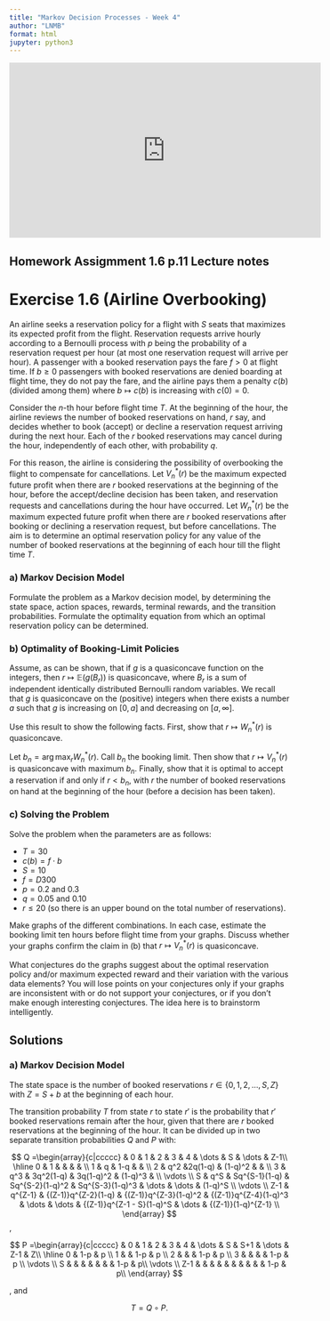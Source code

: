 ```yaml
---
title: "Markov Decision Processes - Week 4"
author: "LNMB"
format: html
jupyter: python3
---
```


<iframe width="560" height="315" src="https://www.youtube.com/embed/lfHX2hHRMVQ?si=wIqHrL0GfRNcgU-0" title="YouTube video player" frameborder="0" allow="accelerometer; autoplay; clipboard-write; encrypted-media; gyroscope; picture-in-picture; web-share" referrerpolicy="strict-origin-when-cross-origin" allowfullscreen>

</iframe>

## Homework Assigmment 1.6 p.11 Lecture notes

# Exercise 1.6 (Airline Overbooking)

An airline seeks a reservation policy for a flight with $S$ seats that maximizes its expected profit from the flight. Reservation requests arrive hourly according to a Bernoulli process with $p$ being the probability of a reservation request per hour (at most one reservation request will arrive per hour). A passenger with a booked reservation pays the fare $f > 0$ at flight time. If $b \geq 0$ passengers with booked reservations are denied boarding at flight time, they do not pay the fare, and the airline pays them a penalty $c(b)$ (divided among them) where $b \mapsto c(b)$ is increasing with $c(0) = 0$.

Consider the $n$-th hour before flight time $T$. At the beginning of the hour, the airline reviews the number of booked reservations on hand, $r$ say, and decides whether to book (accept) or decline a reservation request arriving during the next hour. Each of the $r$ booked reservations may cancel during the hour, independently of each other, with probability $q$.

For this reason, the airline is considering the possibility of overbooking the flight to compensate for cancellations. Let $V^*_n(r)$ be the maximum expected future profit when there are $r$ booked reservations at the beginning of the hour, before the accept/decline decision has been taken, and reservation requests and cancellations during the hour have occurred. Let $W^*_n(r)$ be the maximum expected future profit when there are $r$ booked reservations after booking or declining a reservation request, but before cancellations. The aim is to determine an optimal reservation policy for any value of the number of booked reservations at the beginning of each hour till the flight time $T$.

### a) Markov Decision Model

Formulate the problem as a Markov decision model, by determining the state space, action spaces, rewards, terminal rewards, and the transition probabilities. Formulate the optimality equation from which an optimal reservation policy can be determined.

### b) Optimality of Booking-Limit Policies

Assume, as can be shown, that if $g$ is a quasiconcave function on the integers, then $r \mapsto \mathbb{E}(g(B_r))$ is quasiconcave, where $B_r$ is a sum of independent identically distributed Bernoulli random variables. We recall that $g$ is quasiconcave on the (positive) integers when there exists a number $a$ such that $g$ is increasing on $[0, a]$ and decreasing on $[a, \infty]$.

Use this result to show the following facts. First, show that $r \mapsto W^*_n(r)$ is quasiconcave.

Let $b_n = \arg\max_r W^*_n(r)$. Call $b_n$ the booking limit. Then show that $r \mapsto V^*_n(r)$ is quasiconcave with maximum $b_n$. Finally, show that it is optimal to accept a reservation if and only if $r < b_n$, with $r$ the number of booked reservations on hand at the beginning of the hour (before a decision has been taken).

### c) Solving the Problem

Solve the problem when the parameters are as follows:

-   $T = 30$
-   $c(b) = f \cdot b$
-   $S = 10$
-   $f = D300$
-   $p = 0.2$ and $0.3$
-   $q = 0.05$ and $0.10$
-   $r \leq 20$ (so there is an upper bound on the total number of reservations).

Make graphs of the different combinations. In each case, estimate the booking limit ten hours before flight time from your graphs. Discuss whether your graphs confirm the claim in (b) that $r \mapsto V^*_n(r)$ is quasiconcave.

What conjectures do the graphs suggest about the optimal reservation policy and/or maximum expected reward and their variation with the various data elements? You will lose points on your conjectures only if your graphs are inconsistent with or do not support your conjectures, or if you don’t make enough interesting conjectures. The idea here is to brainstorm intelligently.

## Solutions

### a) Markov Decision Model

The state space is the number of booked reservations $r \in \{0, 1,2, \dots,S,Z\}$ with $Z = S+b$ at the beginning of each hour.

The transition probability $T$ from state $r$ to state $r'$ is the probability that $r'$ booked reservations remain after the hour, given that there are $r$ booked reservations at the beginning of the hour. It can be divided up in two separate transition probabilities $Q$ and $P$ with:

$$
Q =\begin{array}{c|ccccc}
    & 0 & 1 & 2 & 3 & 4 & \dots & S & \dots & Z-1\\
    \hline
    0 & 1 &  &  &  & \\
    1 & q & 1-q &  &  \\
    2 & q^2 &2q(1-q) & (1-q)^2 & &  \\
    3 & q^3 & 3q^2(1-q) & 3q(1-q)^2 & (1-q)^3 &  \\
    \vdots \\
    S & q^S & Sq^{S-1}(1-q) & Sq^{S-2}(1-q)^2 & Sq^{S-3}(1-q)^3 & \dots & \dots & (1-q)^S \\
    \vdots \\
    Z-1 & q^{Z-1} & {(Z-1)}q^{Z-2}(1-q) & {(Z-1)}q^{Z-3}(1-q)^2 & {(Z-1)}q^{Z-4}(1-q)^3 & \dots & \dots  & {(Z-1)}q^{Z-1 - S}(1-q)^S & \dots &  {(Z-1)}(1-q)^{Z-1} \\
\end{array}
$$
,

$$
P =\begin{array}{c|ccccc}
    & 0 & 1 & 2 & 3 & 4 & \dots & S & S+1 & \dots & Z-1 & Z\\
    \hline
    0 & 1-p & p  \\
    1 & & 1-p & p  \\
    2 & & & 1-p & p  \\
    3 & & & & 1-p & p  \\
    \vdots \\
    S & & & & & & & 1-p & p\\
    \vdots \\
    Z-1 & & & & & & & & & & 1-p & p\\
\end{array}
$$

, and

$$
T = Q \circ P.
$$